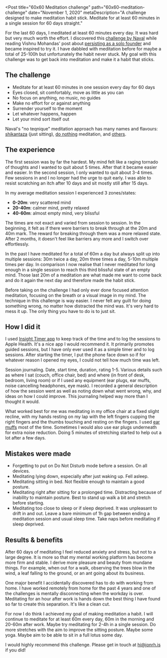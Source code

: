 
<Post
  title="60x60 Meditation challenge"
  path="60x60-meditation-challenge"
  date="November 1, 2020"
  metaDescription="A challenge designed to make meditation habit stick.
  Meditate for at least 60 minutes in a single session for 60 days straight."
>

For the last 60 days, I meditated at least 60 minutes every day. It was hard but very much worth
the effort. I discovered this [challenge by Naval][naval-tweets] while reading Vishnu Mohandas'
post about [persisting as a solo founder][vishnu-post] and became inspired to try it. I have
dabbled with meditation before for maybe a total of 25-100h but unfortunately the habit never
stuck. My goal with this challenge was to get back into meditation and make it a habit that sticks.


## The challenge
* Meditate for at least 60 minutes in one session every day for 60 days
* Eyes closed, sit comfortably, move as little as you can
* No focus on anything, no music, no guides
* Make no effort for or against anything
* Surrender yourself to the moment
* Let whatever happens, happen
* Let your mind sort itself out

Naval's "no teqnique" meditation approach has many names and flavours: [shikantaza][shikantaza]
(just sitting), [do nothing][donothing] meditation, and [others][deconstruct].


## The experience
The first session was by far the hardest. My mind felt like a raging tornado of thoughts and I
wanted to quit about 5 times. After that it became easier and easier. In the second session, I
only wanted to quit about 3-4 times. Few sessions in and I no longer had the urge to quit early.
I was able to resist scratching an itch after 10 days and sit mostly still after 15 days.

In my average meditation session I experienced 3 zones/states:
* **0-20m**: very scattered mind
* **20-40m**: calmer mind, pretty relaxed
* **40-60m**: almost empty mind, very blissful

The times are not exact and varied from session to session. In the beginning, it felt as if there
were barriers to break through at the 20m and 40m mark. The reward for breaking through them was a
more relaxed state. After 2 months, it doesn't feel like barriers any more and I switch over
effortlessly.

In the past I have meditated for a total of 60m a day but always split up into multiple sessions:
30m twice a day, 20m three times a day, 5-10m multiple times per day. In comparison I now realise
that I never meditated for long enough in a single session to reach this third blissful state of an
empty mind. Those last 20m of a meditation are what made me want to come back and do it again the
next day and therefore made the habit stick.

Before taking on the challenge I had only ever done focused attention meditation, focusing on the
breath or a visual image in my mind. The technique in this challenge is way easier. I never felt
any guilt for doing something wrong, no matter how distracted the mind was. It's very hard to mess
it up. The only thing you have to do is to just sit.


## How I did it
I used [Insight Timer app][insight] to keep track of the time and to log the sessions to Apple
Health. It's a nice app I would recommend it. It primarily promotes guided sessions, but I have
only ever used it as a simple timer and to log sessions. After starting the timer, I put the phone
face down so if for whatever reason I opened my eyes, I could not tell how much time was left.

Session journaling. Date, start time, duration, rating 1-5. Various details such as where I sat
(couch, office chair, bed) and where (in front of desk, bedroom, living room) or if I used any
equipment (ear plugs, ear muffs, noise cancelling headphones, eye mask). I recorded a general
description of how the session went as well as noting down what went wrong, why, and ideas on how
I could improve. This journaling helped way more than I thought it would.

What worked best for me was meditating in my office chair at a fixed slight recline, with my hands
resting on my lap with the left fingers cupping the right fingers and the thumbs touching and
resting on the fingers. I used [ear muffs][peltor] most of the time. Sometimes I would also use ear
plugs underneath for extra noise reduction. Doing 5 minutes of stretching started to help out a lot
after a few days.


## Mistakes were made
* Forgetting to put on Do Not Disturb mode before a session. On all devices.
* Meditating lying down, especially after just waking up. Fell asleep.
* Meditating sitting in bed. Not flexible enough to maintain a good posture.
* Meditating right after sitting for a prolonged time. Distracting because of inability to
maintain posture. Best to stand up walk a bit and stretch before starting.
* Meditating too close to sleep or if sleep deprived. It was unpleasant to drift in and out. Leave
a bare minimum of 1h gap between ending a meditation session and usual sleep time. Take naps before
meditating if sleep deprived.


## Results & benefits
After 60 days of meditating I feel reduced anxiety and stress, but not to a large degree. It is
more so that my mental working platform has become more firm and stable. I derive more pleasure and
beauty from mundane things. For example, when out for a walk, observing the trees blow in the wind,
a leaf falling to the ground, or an ant going about its business.

One major benefit I accidentally discovered has to do with working from home. I have worked
remotely from home for the past 4 years and one of the challenges is mentally disconnecting when
the workday is over. Meditating for an hour after work is hands down the best thing I have found so
far to create this separation. It's like a clean cut.

For now I do think I achieved my goal of making meditation a habit. I will continue to meditate for
at least 60m every day, 60m in the morning and 20-60m after work. Maybe try meditating for 2-4h in
a single session. Do more stretches with the aim to improve the sitting posture. Maybe some yoga.
Maybe aim to be able to sit in a full lotus some day.

I would highly recommend this challenge. Please get in touch at hi@jonrh.is if you did!


[naval-tweets]: https://twitter.com/naval/status/1261481222359801856
[vishnu-post]: https://vishnu.tech/posts/persistence/
[insight]: https://insighttimer.com/
[peltor]: https://duckduckgo.com/?q=3M+PELTOR+X5A
[shikantaza]: https://en.wikipedia.org/wiki/Shikantaza
[donothing]: https://www.youtube.com/watch?v=cZ6cdIaUZCA
[deconstruct]: https://deconstructingyourself.com/do-nothing-meditation.html

</Post>